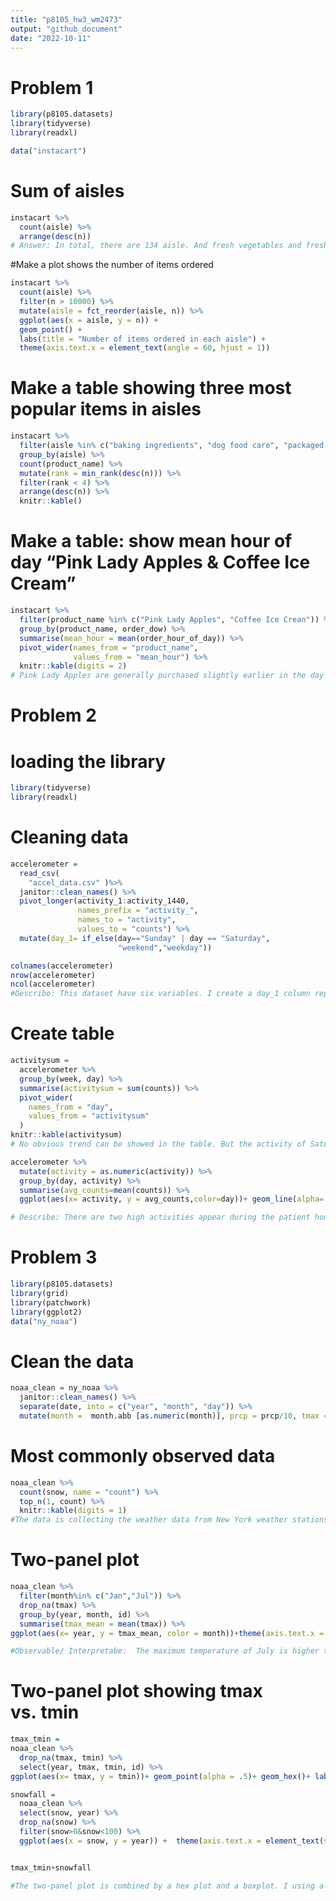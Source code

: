 ```yaml
---
title: "p8105_hw3_wm2473"
output: "github_document"
date: "2022-10-11"
---
```


# Problem 1
```r
library(p8105.datasets)
library(tidyverse)
library(readxl)

data("instacart")
```

# Sum of aisles
```r
instacart %>% 
  count(aisle) %>%  
  arrange(desc(n))
# Answer: In total, there are 134 aisle. And fresh vegetables and fresh fruits holding the most items ordered by far.
```

#Make a plot shows the number of items ordered
```r
instacart %>% 
  count(aisle) %>% 
  filter(n > 10000) %>% 
  mutate(aisle = fct_reorder(aisle, n)) %>% 
  ggplot(aes(x = aisle, y = n)) + 
  geom_point() + 
  labs(title = "Number of items ordered in each aisle") +
  theme(axis.text.x = element_text(angle = 60, hjust = 1))
```

# Make a table showing three most popular items in aisles
```r
instacart %>% 
  filter(aisle %in% c("baking ingredients", "dog food care", "packaged vegetables fruits")) %>% 
  group_by(aisle) %>% 
  count(product_name) %>% 
  mutate(rank = min_rank(desc(n))) %>% 
  filter(rank < 4) %>% 
  arrange(desc(n)) %>%
  knitr::kable()
```

# Make a table: show mean hour of day "Pink Lady Apples & Coffee Ice Cream"
```r
instacart %>% 
  filter(product_name %in% c("Pink Lady Apples", "Coffee Ice Crean")) %>% 
  group_by(product_name, order_dow) %>% 
  summarise(mean_hour = mean(order_hour_of_day)) %>% 
  pivot_wider(names_from = "product_name",
              values_from = "mean_hour") %>% 
  knitr::kable(digits = 2)
# Pink Lady Apples are generally purchased slightly earlier in the day than Coffee Ice Cream, with the exception of day 5.
```

# Problem 2
# loading the library
```r
library(tidyverse)
library(readxl)
```

# Cleaning data
```r
accelerometer = 
  read_csv(
    "accel_data.csv" )%>%
  janitor::clean_names() %>%
  pivot_longer(activity_1:activity_1440,
               names_prefix = "activity_",
               names_to = "activity",
               values_to = "counts") %>% 
  mutate(day_1= if_else(day=="Sunday" | day == "Saturday",
                        "weekend","weekday")) 
```

```r
colnames(accelerometer)
nrow(accelerometer)
ncol(accelerometer)
#Describe: This dataset have six variables. I create a day_1 column represent the day is weekday or weekend. I cleaned the data using pivot longer function make them values_to the counts variable which represent the activity count in each day. There is 50400 observations and 6 columns of the data.
```


# Create table
```r
activitysum = 
  accelerometer %>% 
  group_by(week, day) %>% 
  summarise(activitysum = sum(counts)) %>% 
  pivot_wider(
    names_from = "day", 
    values_from = "activitysum"
  )
knitr::kable(activitysum)
# No obvious trend can be showed in the table. But the activity of Saturday will be the day that less activity counts than the others.
```


```r
accelerometer %>% 
  mutate(activity = as.numeric(activity)) %>% 
  group_by(day, activity) %>% 
  summarise(avg_counts=mean(counts)) %>% 
  ggplot(aes(x= activity, y = avg_counts,color=day))+ geom_line(alpha=.5)+ scale_x_continuous(breaks = c(0,360, 720, 1080, 1440), labels = c("0:00","6:00", "12:00","18:00","24:00"), limits = c(0,1440)) + labs(title = "patient activity counts", x = "activity", y = "counts") 

# Describe: There are two high activities appear during the patient hour/day, one is in the range 12pm to 3pm. The other one is from 8pm to 10pm. From the graph, we can see that the highest activity counts appear from 12pm to 3pm. And can conclude, this patient has a high activity counts after lunch and before sleep. The activity counts is low between 12am to 6am which is the sleeping time. 
```



# Problem 3
```r
library(p8105.datasets)
library(grid)
library(patchwork)
library(ggplot2)
data("ny_noaa")
```

# Clean the data
```r
noaa_clean = ny_noaa %>%  
  janitor::clean_names() %>%
  separate(date, into = c("year", "month", "day")) %>% 
  mutate(month =  month.abb [as.numeric(month)], prcp = prcp/10, tmax = as.integer(tmax)/10, tmin = as.numeric(tmin)/10) 
```

# Most commonly observed data
```r
noaa_clean %>%
  count(snow, name = "count") %>%
  top_n(1, count) %>%
  knitr::kable(digits = 1)
#The data is collecting the weather data from New York weather stations between 1981 to 2010. There are 2595176 observations and 9 variables. For cleaning data, I give them the proporate units of prcp, tmax and tmin. I also change and separate the "date" variable to "year", "month" and "day".  The key variables  are year, month, day, prcp, snow, snwd, tmax, tmin. And The most commonly observed value is 0. Because there are lots of "NA" and 0 in the "snow" column indicated lots of places don't have snow. 
```

# Two-panel plot
```r
noaa_clean %>% 
  filter(month%in% c("Jan","Jul")) %>% 
  drop_na(tmax) %>%
  group_by(year, month, id) %>% 
  summarise(tmax_mean = mean(tmax)) %>% 
ggplot(aes(x= year, y = tmax_mean, color = month))+theme(axis.text.x = element_text(size = 8, angle = 90, hjust = 0))+ geom_point(alpha = .5,scale =3)+facet_grid(.~month) + labs(title= "Mean tmax Jan vs. Jul", x = "Year", y = "Mean of tmax(C)") 

#Observable/ Interpretabe:  The maximum temperature of July is higher than January and the tmax around 30 celsius. The maximum temperature of Jan is about a range from 10 celsius to -10 celsius. In January, there are two outliers. One appear around 1982 another one appear 2004. In July,there is one outlier appear around 1988. The data in January is more fluctuated than the data in July.  
```

# Two-panel plot showing tmax vs. tmin
```r
tmax_tmin =
noaa_clean %>% 
  drop_na(tmax, tmin) %>% 
  select(year, tmax, tmin, id) %>% 
ggplot(aes(x= tmax, y = tmin))+ geom_point(alpha = .5)+ geom_hex()+ labs(title = "Max VS Min temperature", x = "Max temperature (C)", y = "Min temperature (C)")

snowfall = 
  noaa_clean %>% 
  select(snow, year) %>% 
  drop_na(snow) %>% 
  filter(snow>0&snow<100) %>% 
  ggplot(aes(x = snow, y = year)) +  theme(axis.text.x = element_text(size = 8, angle = 90, hjust = 0))+ geom_boxplot(scale = 1) + labs(title = "Snowfall Distribution", x = "Snowfall(mm)", y = "Year")


tmax_tmin+snowfall

#The two-panel plot is combined by a hex plot and a boxplot. I using a hex plot showing the relationship between tmax and tmin and a boxplot showing the different year distribution of snowfall values greater than 0 and less than 100. From hex plot, we can most of the temperature is from 0 to 25 which located in the center of the graph. For the boxplot, we can see that the snowfall distribution is right skewed and most of them from 10mm to 30mm. 
```

